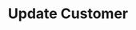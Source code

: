 ---
openapi: patch /customers/{customer_id}
title: Update Customer
description: Update a customer's information.
---